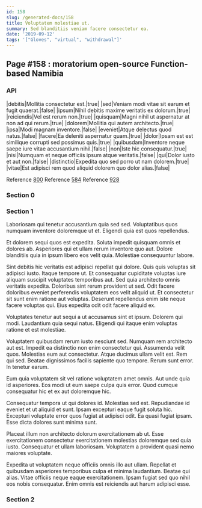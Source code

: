 ```yaml
---
id: 158
slug: /generated-docs/158
title: Voluptatem molestiae ut.
summary: Sed blanditiis veniam facere consectetur ea.
date: '2019-09-12'
tags: '["Gloves", "virtual", "withdrawal"]'
---
```


## Page #158 : moratorium open-source Function-based Namibia
### API

|debitis|Mollitia consectetur est.|true|
|sed|Veniam modi vitae sit earum et fugit quaerat.|false|
|ipsum|Nihil debitis maxime veritatis ex dolorum.|true|
|reiciendis|Vel est rerum non.|true|
|quisquam|Magni nihil ut aspernatur at non ad qui rerum.|true|
|dolorem|Mollitia qui autem architecto.|true|
|ipsa|Modi magnam inventore.|false|
|eveniet|Atque delectus quod natus.|false|
|facere|Ea deleniti aspernatur quam.|true|
|dolor|Ipsam est est similique corrupti sed possimus quis.|true|
|quibusdam|Inventore neque saepe iure vitae accusantium nihil.|false|
|non|Iste hic consequatur.|true|
|nisi|Numquam et neque officiis ipsum atque veritatis.|false|
|qui|Dolor iusto et aut non.|false|
|distinctio|Expedita quo sed porro ut nam dolorem.|true|
|vitae|Est adipisci rem quod aliquid dolorem quo dolor alias.|false|

Reference [800](/generated-docs/800)
Reference [584](/generated-docs/584)
Reference [928](/generated-docs/928)


### Section 0

### Section 1
Laboriosam qui tenetur accusantium quia sed sed. Voluptatibus quos numquam inventore doloremque ut et. Eligendi quia est quos repellendus.
 Et dolorem sequi quos est expedita. Soluta impedit quisquam omnis et dolores ab. Asperiores qui et ullam rerum inventore quo aut. Dolore blanditiis quia in ipsum libero eos velit quia. Molestiae consequuntur labore.
 Sint debitis hic veritatis est adipisci repellat qui dolore. Quis quis voluptas sit adipisci iusto. Itaque tempore ut. Et consequatur cupiditate voluptas iure aliquam suscipit voluptates temporibus aut.
Sed quia architecto omnis veritatis expedita. Doloribus sint rerum provident ut sed. Odit facere doloribus eveniet perferendis voluptatem eos velit aliquid ut. Et consectetur sit sunt enim ratione aut voluptas. Deserunt repellendus enim iste neque facere voluptas qui. Eius expedita odit odit facere aliquid ex.
 Voluptates tenetur aut sequi a ut accusamus sint et ipsum. Dolorem qui modi. Laudantium quia sequi natus. Eligendi qui itaque enim voluptas ratione et est molestiae.
 Voluptatem quibusdam rerum iusto nesciunt sed. Numquam rem architecto aut est. Impedit ea distinctio non enim consectetur qui. Assumenda velit quos. Molestias eum aut consectetur. Atque ducimus ullam velit est.
Rem qui sed. Beatae dignissimos facilis sapiente quo tempore. Rerum sunt error. In tenetur earum.
 Eum quia voluptatem sit vel ratione voluptatem amet omnis. Aut unde quia id asperiores. Eos modi ut eum saepe culpa quis error. Quod cumque consequatur hic et ex aut doloremque hic.
 Consequatur tempora ut qui dolores id. Molestias sed est. Repudiandae id eveniet et ut aliquid et sunt.
Ipsam excepturi eaque fugit soluta hic. Excepturi voluptate error quos fugiat at adipisci odit. Ea quasi fugiat ipsam. Esse dicta dolores sunt minima sunt.
 Placeat illum non architecto dolorum exercitationem ab ut. Esse exercitationem consectetur exercitationem molestias doloremque sed quia iusto. Consequatur et ullam laboriosam. Voluptatem a provident quasi nemo maiores voluptate.
 Expedita ut voluptatem neque officiis omnis illo aut ullam. Repellat et quibusdam asperiores temporibus culpa et minima laudantium. Beatae qui alias. Vitae officiis neque eaque exercitationem. Ipsam fugiat sed quo nihil eos nobis consequatur. Enim omnis est reiciendis aut harum adipisci esse.
### Section 2

